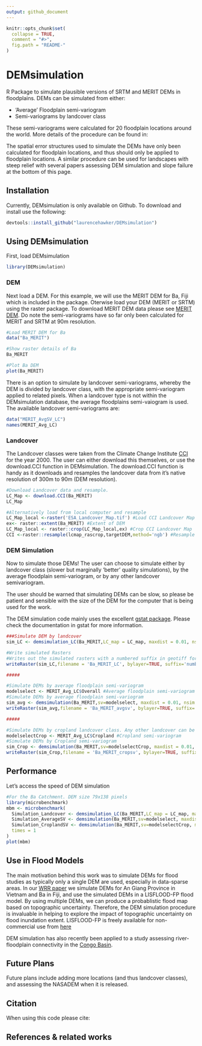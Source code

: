 ```yaml
---
output: github_document
---
```


<!-- README.md is generated from README.Rmd. Please edit that file -->

```r
knitr::opts_chunk$set(
  collapse = TRUE,
  comment = "#>",
  fig.path = "README-"
)
```
# DEMsimulation

R Package to simulate plausible versions of SRTM and MERIT DEMs in floodplains. DEMs can be simulated from either:

* 'Average' Floodplain semi-variogram 
* Semi-variograms by landcover class

These semi-variograms were calculated for 20 floodplain locations around the world. More details of the procedure can be found in:


The spatial error structures used to simulate the DEMs have only been calculated for floodplain locations, and thus should only be applied to floodplain locations. A similar procedure can be used for landscapes with steep relief with several papers assessing DEM simulation and slope failure at the bottom of this page.

## Installation

Currently, DEMsimulation is only available on Github. To download and install use the following:

```r
devtools::install_github("laurencehawker/DEMsimulation")
```

## Using DEMsimulation

First, load DEMsimulation

```r
library(DEMsimulation)
```

### DEM

Next load a DEM. For this example, we will use the MERIT DEM for Ba, Fiji which is included in the package. Oterwise load your DEM (MERIT or SRTM) using the raster package. To download MERIT DEM data please see  [MERIT DEM](http://hydro.iis.u-tokyo.ac.jp/~yamadai/MERIT_DEM/). Do note the semi-variograms have so far only been calculated for MERIT and SRTM at 90m resolution.

```r

#Load MERIT DEM for Ba
data("Ba_MERIT")

#Show raster details of Ba
Ba_MERIT

#Plot Ba DEM
plot(Ba_MERIT)
```

There is an option to simulate by landcover semi-variograms, whereby the DEM is divided by landcover class, with the appropriate semi-variogram applied to related pixels. When a landcover type is not within the DEMsimulation database, the average floodplains semi-vaiogram is used. The available landcover semi-variograms are:

```r
data("MERIT_AvgSV_LC")
names(MERIT_Avg_LC)
```

### Landcover

The Landcover classes were taken from the Climate Change Institute [CCI](http://maps.elie.ucl.ac.be/CCI/viewer/index.php) for the year 2000. The user can either download this themselves, or use the download.CCI function in DEMsimulation. The download.CCI function is handy as it downloads and resamples the landcover data from it's native resolution of 300m to 90m (DEM resolution).

```r
#Download Landcover data and resample.
LC_Map <- download.CCI(Ba_MERIT)
LC_Map

#Alternatively load from local computer and resample
LC_Map_local <-raster('ESA_Landcover_Map.tif') #Load CCI Landcover Map
ex<- raster::extent(Ba_MERIT) #Extent of DEM
LC_Map_local <- raster::crop(LC_Map_local,ex) #Crop CCI Landcover Map
CCI <-raster::resample(lcmap_rascrop,targetDEM,method='ngb') #Resample to DEM resolution
```

### DEM Simulation

Now to simulate those DEMs! The user can choose to simulate either by landcover class (slower but marginally 'better' quality simulations), by the average floodplain semi-variogram, or by any other landcover semivariogram.

The user should be warned that simulating DEMs can be slow, so please be patient and sensible with the size of the DEM for the computer that is being used for the work.

The DEM simulation code mainly uses the excellent [gstat package](https://cran.r-project.org/web/packages/gstat/index.html). Please check the documentation in gstat for more information.

```r
###Simulate DEM by landcover
sim_LC <- demsimulation_LC(Ba_MERIT,LC_map = LC_map, maxdist = 0.01, nsim = 20) 

#Write simulated Rasters
#Writes out the simulated rasters with a numbered suffix in geotiff format. See writeRaster function documentation in the raster package for other formats.
writeRaster(sim_LC,filename = 'Ba_MERIT_LC', bylayer=TRUE, suffix='numbers',format='GTiff')

#####

#Simulate DEMs by average floodplain semi-variogram
modelselect <- MERIT_Avg_LC$Overall #Average floodplain semi-variogram
#Simulate DEMs by average floodplain semi-variogram
sim_avg <- demsimulation(Ba_MERIT,sv=modelselect, maxdist = 0.01, nsim = 20)
writeRaster(sim_avg,filename = 'Ba_MERIT_avgsv', bylayer=TRUE, suffix='numbers',format='GTiff')

#####

#Simulate DEMs by cropland landcover class. Any other landcover can be selected
modelselectCrop <- MERIT_Avg_LC$Cropland #Cropland semi-variogram
#Simulate DEMs by Cropland semi-variogram
sim_Crop <- demsimulation(Ba_MERIT,sv=modelselectCrop, maxdist = 0.01, nsim = 20)
writeRaster(sim_Crop,filename = 'Ba_MERIT_cropsv', bylayer=TRUE, suffix='numbers',format='GTiff')
```

## Performance

Let's access the speed of DEM simulation

```r
#For the Ba Catchment. DEM size 79x138 pixels
library(microbenchmark)
mbm <- microbenchmark(
  Simulation_Landcover <- demsimulation_LC(Ba_MERIT,LC_map = LC_map, maxdist = 0.01, nsim = 20),
  Simulation_AverageSV <- demsimulation(Ba_MERIT,sv=modelselect, maxdist = 0.01, nsim = 20),
  Simulation_CroplandSV <- demsimulation(Ba_MERIT,sv=modelselectCrop, maxdist = 0.01, nsim = 20),
  times = 1
)
plot(mbm)
```

## Use in Flood Models

The main motivation behind this work was to simulate DEMs for flood studies as typically only a single DEM are used, especially in data-sparse areas. In our [WRR paper](https://agupubs.onlinelibrary.wiley.com/doi/pdf/10.1029/2018WR023279) we simulate DEMs for An Giang Province in Vietnam and Ba in Fiji, and use the simulated DEMs in a LISFLOOD-FP flood model. By using multiple DEMs, we can produce a probablistic flood map based on topographic uncertainty. Therefore, the DEM simulation procedure is invaluable in helping to explore the impact of topographic uncertainty on flood inundation extent. LISFLOOD-FP is freely available for non-commercial use from [here](http://www.bristol.ac.uk/geography/research/hydrology/models/lisflood/)

DEM simulation has also recently been applied to a study assessing river-floodplain connectivity in the [Congo Basin](https://agu.confex.com/agu/18chapman4/meetingapp.cgi/Paper/341976). 

## Future Plans

Future plans include adding more locations (and thus landcover classes), and assessing the NASADEM when it is released.

## Citation

When using this code please cite:


## References & related works





